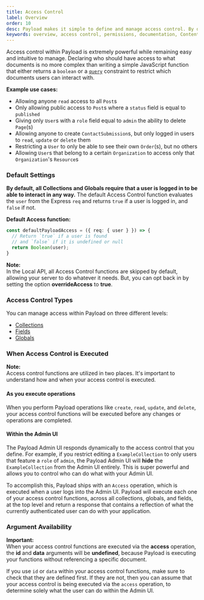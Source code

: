 ```yaml
---
title: Access Control
label: Overview
order: 10
desc: Payload makes it simple to define and manage access control. By declaring roles, you can set permissions and restrict what your users can interact with.
keywords: overview, access control, permissions, documentation, Content Management System, cms, headless, javascript, node, react, express
---
```


Access control within Payload is extremely powerful while remaining easy and intuitive to manage. Declaring who should have access to what documents is no more complex than writing a simple JavaScript function that either returns a `boolean` or a [`query`](/docs/queries/overview) constraint to restrict which documents users can interact with.

<YouTube
  id="DoPLyXG26Dg"
  title="Overview of Payload Access Control"
/>

**Example use cases:**

- Allowing anyone `read` access to all `Post`s
- Only allowing public access to `Post`s where a `status` field is equal to `published`
- Giving only `User`s with a `role` field equal to `admin` the ability to delete `Page`(s)
- Allowing anyone to create `ContactSubmission`s, but only logged in users to `read`, `update` or `delete` them
- Restricting a `User` to only be able to see their own `Order`(s), but no others
- Allowing `User`s that belong to a certain `Organization` to access only that `Organization`'s `Resource`s

### Default Settings

**By default, all Collections and Globals require that a user is logged in to be able to interact in any way.** The default Access Control function evaluates the `user` from the Express `req` and returns `true` if a user is logged in, and `false` if not.

**Default Access function:**

```ts
const defaultPayloadAccess = ({ req: { user } }) => {
  // Return `true` if a user is found
  // and `false` if it is undefined or null
  return Boolean(user);
}
```

<Banner type="success">
  <strong>Note:</strong><br/>
  In the Local API, all Access Control functions are skipped by default, allowing your server to do whatever it needs. But, you can opt back in by setting the option <strong>overrideAccess</strong> to <strong>true</strong>.
</Banner>

### Access Control Types

You can manage access within Payload on three different levels:

- [Collections](/docs/access-control/collections)
- [Fields](/docs/access-control/fields)
- [Globals](/docs/access-control/globals)


### When Access Control is Executed

<Banner type="success">
  <strong>Note:</strong><br/>
  Access control functions are utilized in two places. It's important to understand how and when your access control is executed.
</Banner>

#### As you execute operations

When you perform Payload operations like `create`, `read`, `update`, and `delete`, your access control functions will be executed before any changes or operations are completed.

#### Within the Admin UI

The Payload Admin UI responds dynamically to the access control that you define. For example, if you restrict editing a `ExampleCollection` to only users that feature a `role` of `admin`, the Payload Admin UI will **hide** the `ExampleCollection` from the Admin UI entirely. This is super powerful and allows you to control who can do what with your Admin UI.

To accomplish this, Payload ships with an `Access` operation, which is executed when a user logs into the Admin UI. Payload will execute each one of your access control functions, across all collections, globals, and fields, at the top level and return a response that contains a reflection of what the currently authenticated user can do with your application.

### Argument Availability

<Banner type="warning">
  <strong>Important:</strong><br/>
  When your access control functions are executed via the <strong>access</strong> operation, the <strong>id</strong> and <strong>data</strong> arguments will be <strong>undefined</strong>, because Payload is executing your functions without referencing a specific document.
</Banner>

If you use `id` or `data` within your access control functions, make sure to check that they are defined first. If they are not, then you can assume that your access control is being executed via the `access` operation, to determine solely what the user can do within the Admin UI.
